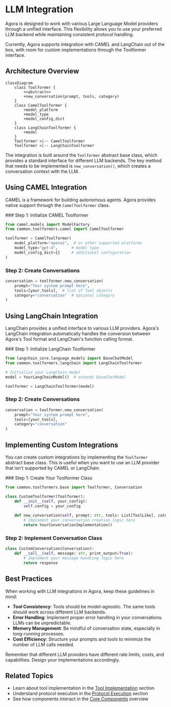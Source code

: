
# LLM Integration

Agora is designed to work with various Large Language Model providers through a unified interface. This flexibility allows you to use your preferred LLM backend while maintaining consistent protocol handling.

<Callout type="info">
Currently, Agora supports integration with CAMEL and LangChain out of the box, with room for custom implementations through the Toolformer interface.
</Callout>

## Architecture Overview

```mermaid
classDiagram
    class Toolformer {
        <<abstract>>
        +new_conversation(prompt, tools, category)
    }
    class CamelToolformer {
        +model_platform
        +model_type
        +model_config_dict
    }
    class LangChainToolformer {
        +model
    }
    Toolformer <|-- CamelToolformer
    Toolformer <|-- LangChainToolformer
```

The integration is built around the `Toolformer` abstract base class, which provides a standard interface for different LLM backends. The key method that needs to be implemented is `new_conversation()`, which creates a conversation context with the LLM.

## Using CAMEL Integration

CAMEL is a framework for building autonomous agents. Agora provides native support through the `CamelToolformer` class.

<Steps>
### Step 1: Initialize CAMEL Toolformer

```python
from camel.models import ModelFactory
from common.toolformers.camel import CamelToolformer

toolformer = CamelToolformer(
    model_platform="openai",  # or other supported platforms
    model_type="gpt-4",      # model type
    model_config_dict={}     # additional configuration
)
```

### Step 2: Create Conversations

```python
conversation = toolformer.new_conversation(
    prompt="Your system prompt here",
    tools=[your_tools],  # list of Tool objects
    category="conversation"  # optional category
)
```
</Steps>

## Using LangChain Integration

LangChain provides a unified interface to various LLM providers. Agora's LangChain integration automatically handles the conversion between Agora's Tool format and LangChain's function calling format.

<Steps>
### Step 1: Initialize LangChain Toolformer

```python
from langchain_core.language_models import BaseChatModel
from common.toolformers.langchain import LangChainToolformer

# Initialize your LangChain model
model = YourLangChainModel()  # extends BaseChatModel

toolformer = LangChainToolformer(model)
```

### Step 2: Create Conversations

```python
conversation = toolformer.new_conversation(
    prompt="Your system prompt here",
    tools=[your_tools],
    category="conversation"
)
```
</Steps>

## Implementing Custom Integrations

You can create custom integrations by implementing the `Toolformer` abstract base class. This is useful when you want to use an LLM provider that isn't supported by CAMEL or LangChain.

<Steps>
### Step 1: Create Your Toolformer Class

```python
from common.toolformers.base import Toolformer, Conversation

class CustomToolformer(Toolformer):
    def __init__(self, your_config):
        self.config = your_config
        
    def new_conversation(self, prompt: str, tools: List[ToolLike], category=None) -> Conversation:
        # Implement your conversation creation logic here
        return YourConversationImplementation()
```

### Step 2: Implement Conversation Class

```python
class CustomConversation(Conversation):
    def __call__(self, message: str, print_output=True):
        # Implement your message handling logic here
        return response
```
</Steps>

## Best Practices

When working with LLM integrations in Agora, keep these guidelines in mind:

- **Tool Consistency**: Tools should be model-agnostic. The same tools should work across different LLM backends.
- **Error Handling**: Implement proper error handling in your conversations. LLMs can be unpredictable.
- **Memory Management**: Be mindful of conversation state, especially in long-running processes.
- **Cost Efficiency**: Structure your prompts and tools to minimize the number of LLM calls needed.

<Callout type="warning">
Remember that different LLM providers have different rate limits, costs, and capabilities. Design your implementations accordingly.
</Callout>

## Related Topics

- Learn about tool implementation in the [Tool Implementation](/tooling/tool-implementation) section
- Understand protocol execution in the [Protocol Execution](/protocol-management/protocol-execution) section
- See how components interact in the [Core Components](/core-components) overview